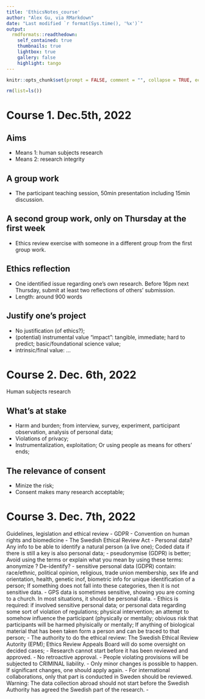 ```yaml
---
title: 'EthicsNotes_course'
author: "Alex Gu, via RMarkdown"
date: "Last modified `r format(Sys.time(), '%x')`"
output:
  rmdformats::readthedown:
    self_contained: true
    thumbnails: true
    lightbox: true
    gallery: false
    highlight: tango
---
```

[comment]:<>(Some comments.)
```r
knitr::opts_chunk$set(prompt = FALSE, comment = "", collapse = TRUE, echo = FALSE, warning = FALSE,error = FALSE, message = FALSE)

rm(list=ls())

```

# Course 1. Dec.5th, 2022

## Aims 
- Means 1: human subjects research
- Means 2: research integrity

## A group work
- The participant teaching session, 50min presentation including 15min discussion.

## A second group work, only on Thursday at the first week
- Ethics review exercise with someone in a different group from the first group work.

## Ethics reflection
- One identified issue regarding one's own research. Before 16pm next Thursday, submit at least two reflections of others' submission.
- Length: around 900 words

## Justify one's project
- No justification (of ethics?);
- (potential) instrumental value "impact": tangible, immediate; hard to predict; basic/foundational science value; 
- intrinsic/final value: 
...

# Course 2. Dec. 6th, 2022
Human subjects research

## What's at stake
- Harm and burden; from interview, survey, experiment, participant observation, analysis of personal data;
- Violations of privacy;
- Instrumentalization, exploitation; Or using people as means for others' ends;


## The relevance of consent
- Minize the risk;
- Consent makes many research acceptable;

# Course 3. Dec. 7th, 2022
Guidelines, legislation and ethical review
- GDPR
- Convention on human rights and biomedicine
- The Swedish Ethical Review Act
- Personal data? Any info to be able to identify a natural person (a live one); Coded data if there is still a key is also personal data; 
- pseudonymise (GDPR) is better; Avoid using the terms or explain what you mean by using these terms: anonymize ? De-identify? 
- sensitive personal data (GDPR) contain: race/ethnic, political opinion, religious, trade union membership, sex life and orientation, health, genetic inof, biometric info for unique identification of a person; If something does not fall into these categories, then it is not sensitive data.
- GPS data is sometimes sensitive, showing you are coming to a church. In most situations, it should be personal data.
- Ethics is required: if involved sensitive personal data; or personal data regarding some sort of violation of regulations; physical intervention; an attempt to somehow influence the participant (physically or mentally; obivious risk that participants will be harmed phyisically or mentally; If anything of biological material that has been taken form a person and can be traced to that person;
- The authority to do the ethical review: The Swedish Ethical Review Autority (EPM); Ethics Review Appeals Board will do some oversight on decided cases;
- Research cannot start before it has been reviewed and approved.
- No retroactive approval.
- People violating provisions will be subjected to CRIMINAL liability.
- Only minor changes is possible to happen. If significant changes, one should apply again.
- For international collaborations, only that part is conducted in Sweden should be reviewed. Warning: The data collection abroad should not start before the Swedish Authority has agreed the Swedish part of the research.
- 
